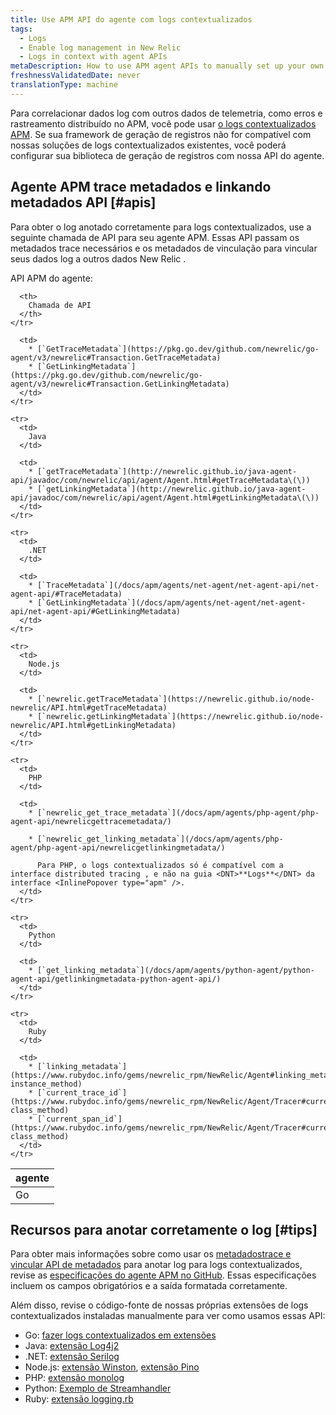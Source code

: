 ```yaml
---
title: Use APM API do agente com logs contextualizados
tags:
  - Logs
  - Enable log management in New Relic
  - Logs in context with agent APIs
metaDescription: How to use APM agent APIs to manually set up your own logs-in-context solution in New Relic.
freshnessValidatedDate: never
translationType: machine
---
```


Para correlacionar dados log com outros dados de telemetria, como erros e rastreamento distribuído no APM, você pode usar [o logs contextualizados APM](/docs/apm/new-relic-apm/getting-started/get-started-logs-context). Se sua framework de geração de registros não for compatível com nossas soluções de logs contextualizados existentes, você poderá configurar sua biblioteca de geração de registros com nossa <InlinePopover type="apm" />API do agente.

## Agente APM trace metadados e linkando metadados API [#apis]

Para obter o log anotado corretamente para logs contextualizados, use a seguinte chamada de API para seu agente APM. Essas API passam os metadados trace necessários e os metadados de vinculação para vincular seus dados log a outros dados New Relic .

API APM do agente:

<table>
  <thead>
    <tr>
      <th style={{ width: "150px" }}>
        <InlinePopover type="apm" />agente
      </th>

      <th>
        Chamada de API
      </th>
    </tr>
  </thead>

  <tbody>
    <tr>
      <td>
        Go
      </td>

      <td>
        * [`GetTraceMetadata`](https://pkg.go.dev/github.com/newrelic/go-agent/v3/newrelic#Transaction.GetTraceMetadata)
        * [`GetLinkingMetadata`](https://pkg.go.dev/github.com/newrelic/go-agent/v3/newrelic#Transaction.GetLinkingMetadata)
      </td>
    </tr>

    <tr>
      <td>
        Java
      </td>

      <td>
        * [`getTraceMetadata`](http://newrelic.github.io/java-agent-api/javadoc/com/newrelic/api/agent/Agent.html#getTraceMetadata\(\))
        * [`getLinkingMetadata`](http://newrelic.github.io/java-agent-api/javadoc/com/newrelic/api/agent/Agent.html#getLinkingMetadata\(\))
      </td>
    </tr>

    <tr>
      <td>
        .NET
      </td>

      <td>
        * [`TraceMetadata`](/docs/apm/agents/net-agent/net-agent-api/net-agent-api/#TraceMetadata)
        * [`GetLinkingMetadata`](/docs/apm/agents/net-agent/net-agent-api/net-agent-api/#GetLinkingMetadata)
      </td>
    </tr>

    <tr>
      <td>
        Node.js
      </td>

      <td>
        * [`newrelic.getTraceMetadata`](https://newrelic.github.io/node-newrelic/API.html#getTraceMetadata)
        * [`newrelic.getLinkingMetadata`](https://newrelic.github.io/node-newrelic/API.html#getLinkingMetadata)
      </td>
    </tr>

    <tr>
      <td>
        PHP
      </td>

      <td>
        * [`newrelic_get_trace_metadata`](/docs/apm/agents/php-agent/php-agent-api/newrelicgettracemetadata/)

        * [`newrelic_get_linking_metadata`](/docs/apm/agents/php-agent/php-agent-api/newrelicgetlinkingmetadata/)

          Para PHP, o logs contextualizados só é compatível com a interface distributed tracing , e não na guia <DNT>**Logs**</DNT> da interface <InlinePopover type="apm" />.
      </td>
    </tr>

    <tr>
      <td>
        Python
      </td>

      <td>
        * [`get_linking_metadata`](/docs/apm/agents/python-agent/python-agent-api/getlinkingmetadata-python-agent-api/)
      </td>
    </tr>

    <tr>
      <td>
        Ruby
      </td>

      <td>
        * [`linking_metadata`](https://www.rubydoc.info/gems/newrelic_rpm/NewRelic/Agent#linking_metadata-instance_method)
        * [`current_trace_id`](https://www.rubydoc.info/gems/newrelic_rpm/NewRelic/Agent/Tracer#current_trace_id-class_method)
        * [`current_span_id`](https://www.rubydoc.info/gems/newrelic_rpm/NewRelic/Agent/Tracer#current_span_id-class_method)
      </td>
    </tr>
  </tbody>
</table>

<InstallFeedback />

## Recursos para anotar corretamente o log [#tips]

Para obter mais informações sobre como usar os [metadadostrace e vincular API de metadados](#apis) para anotar log para logs contextualizados, revise as [especificações do agente APM no GitHub](https://github.com/newrelic/newrelic-exporter-specs/tree/master/logging). Essas especificações incluem os campos obrigatórios e a saída formatada corretamente.

Além disso, revise o código-fonte de nossas próprias extensões de logs contextualizados instaladas manualmente para ver como usamos essas API:

* Go: [fazer logs contextualizados em extensões](https://github.com/newrelic/go-agent/tree/master/v3/integrations/logcontext-v2)
* Java: [extensão Log4j2](https://github.com/newrelic/java-log-extensions/blob/master/log4j2/src/main/java/com/newrelic/logging/log4j2/NewRelicLayout.java)
* .NET: [extensão Serilog](https://github.com/newrelic/newrelic-logenricher-dotnet/tree/main/src/NewRelic.LogEnrichers.Serilog)
* Node.js: [extensão Winston](https://github.com/newrelic/newrelic-node-log-extensions/blob/main/packages/winston-log-enricher/lib/createFormatter.js), [extensão Pino](https://github.com/newrelic/newrelic-node-log-extensions/blob/main/packages/pino-log-enricher/lib/createFormatter.js)
* PHP: [extensão monolog](https://github.com/newrelic/newrelic-monolog-logenricher-php/blob/master/src/Formatter.php)
* Python: [Exemplo de Streamhandler](/docs/logs/logs-context/configure-logs-context-python/#3-old-formatter)
* Ruby: [extensão logging.rb](https://github.com/newrelic/newrelic-ruby-agent/blob/dev/lib/new_relic/agent/logging.rb)